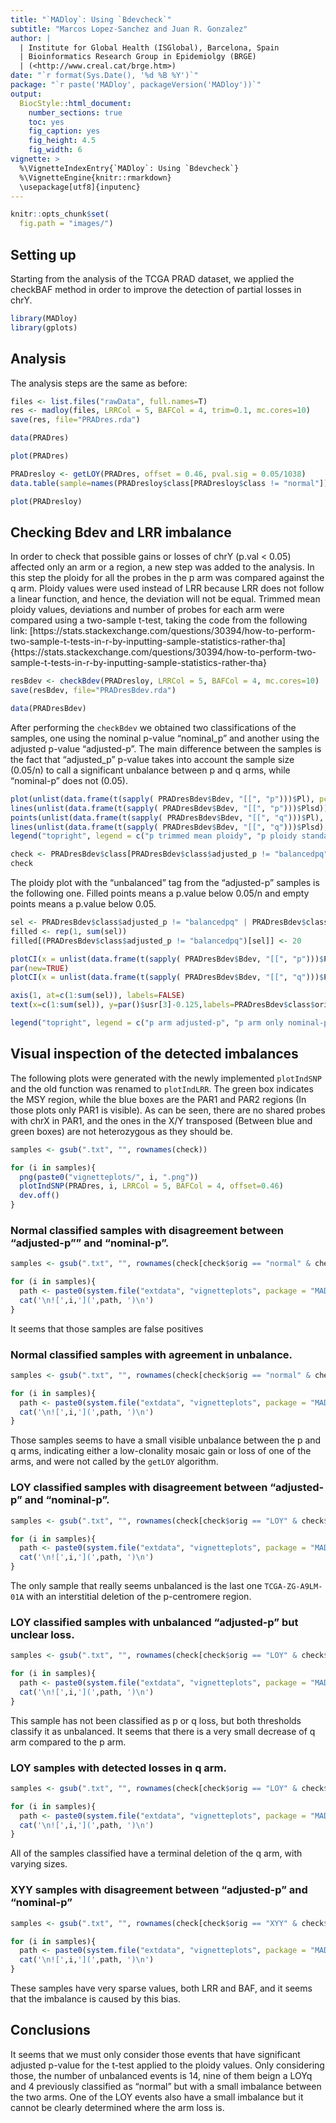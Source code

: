 ```yaml
---
title: "`MADloy`: Using `Bdevcheck`"
subtitle: "Marcos Lopez-Sanchez and Juan R. Gonzalez"
author: |
  | Institute for Global Health (ISGlobal), Barcelona, Spain
  | Bioinformatics Research Group in Epidemiolgy (BRGE)
  | (<http://www.creal.cat/brge.htm>)
date: "`r format(Sys.Date(), '%d %B %Y')`"
package: "`r paste('MADloy', packageVersion('MADloy'))`"
output:    
  BiocStyle::html_document:
    number_sections: true
    toc: yes
    fig_caption: yes
    fig_height: 4.5
    fig_width: 6
vignette: >
  %\VignetteIndexEntry{`MADloy`: Using `Bdevcheck`}
  %\VignetteEngine{knitr::rmarkdown}
  \usepackage[utf8]{inputenc}
---
```


```r
knitr::opts_chunk$set(
  fig.path = "images/")

```

## Setting up

Starting from the analysis of the TCGA PRAD dataset, we applied the checkBAF method in order to improve the detection of partial losses in chrY.

```r

library(MADloy)
library(gplots)

```

## Analysis

The analysis steps are the same as before:

```r

files <- list.files("rawData", full.names=T)
res <- madloy(files, LRRCol = 5, BAFCol = 4, trim=0.1, mc.cores=10)
save(res, file="PRADres.rda")

```

```r

data(PRADres)

```

```r

plot(PRADres)

```

```r

PRADresloy <- getLOY(PRADres, offset = 0.46, pval.sig = 0.05/1038)
data.table(sample=names(PRADresloy$class[PRADresloy$class != "normal"]), class=PRADresloy$class[PRADresloy$class != "normal"], prob=PRADresloy$prob[PRADresloy$class != "normal"])

```


```r

plot(PRADresloy)

```

## Checking Bdev and LRR imbalance

In order to check that possible gains or losses of chrY (p.val < 0.05) affected only an arm or a region, a new step was added to the analysis. In this step the ploidy for all the probes in the p arm was compared against the q arm. Ploidy values were used instead of LRR because LRR does not follow a linear function, and hence, the deviation will not be equal. Trimmed mean ploidy values, deviations and number of probes for each arm were compared using a two-sample t-test, taking the code from the following link: [https://stats.stackexchange.com/questions/30394/how-to-perform-two-sample-t-tests-in-r-by-inputting-sample-statistics-rather-tha]{https://stats.stackexchange.com/questions/30394/how-to-perform-two-sample-t-tests-in-r-by-inputting-sample-statistics-rather-tha}

```r

resBdev <- checkBdev(PRADresloy, LRRCol = 5, BAFCol = 4, mc.cores=10)
save(resBdev, file="PRADresBdev.rda")

```

```r

data(PRADresBdev)

```

After performing the `checkBdev` we obtained two classifications of the samples, one using the nominal p-value "nominal_p" and another using the adjusted p-value "adjusted-p". The main difference between the samples is the fact that "adjusted_p" p-value takes into account the sample size (0.05/n) to call a significant unbalance between p and q arms, while "nominal-p" does not (0.05).

```r

plot(unlist(data.frame(t(sapply( PRADresBdev$Bdev, "[[", "p")))$Pl), pch=20, ylab="Ploidy", main="Ploidy in p and q arms", xlab="sample")
lines(unlist(data.frame(t(sapply( PRADresBdev$Bdev, "[[", "p")))$Plsd))
points(unlist(data.frame(t(sapply( PRADresBdev$Bdev, "[[", "q")))$Pl), pch=20, col="red")
lines(unlist(data.frame(t(sapply( PRADresBdev$Bdev, "[[", "q")))$Plsd), col="red")
legend("topright", legend = c("p trimmed mean ploidy", "p ploidy standard deviation", "q trimmed mean ploidy", "q ploidy standard deviation"), pch = c(20, NA, 20, NA), lty = c(NA, 2, NA, 2), col=c("red", "red", "black", "black"))

```

```r

check <- PRADresBdev$class[PRADresBdev$class$adjusted_p != "balancedpq" | PRADresBdev$class$nominal_p != "balancedpq", ]
check

```


The ploidy plot with the "unbalanced" tag from the "adjusted-p" samples is the following one. Filled points means a p.value below 0.05/n and empty points means a p.value below 0.05. 

```r
sel <- PRADresBdev$class$adjusted_p != "balancedpq" | PRADresBdev$class$nominal_p != "balancedpq"
filled <- rep(1, sum(sel))
filled[(PRADresBdev$class$adjusted_p != "balancedpq")[sel]] <- 20

plotCI(x = unlist(data.frame(t(sapply( PRADresBdev$Bdev, "[[", "p")))$Pl[sel]), uiw = unlist(data.frame(t(sapply( PRADresBdev$Bdev, "[[", "p")))$Plsd[sel]), lty = 2, xaxt ="n", pch=filled, gap = 0, ylim=c(0, 3), minbar = 0, maxbar = 3, main="Ploidy trimmed mean and deviation in p and q arms", ylab="Ploidy", xlab="getLOY classification")
par(new=TRUE)
plotCI(x = unlist(data.frame(t(sapply( PRADresBdev$Bdev, "[[", "q")))$Pl[sel]), uiw = unlist(data.frame(t(sapply( PRADresBdev$Bdev, "[[", "q")))$Plsd[sel]), lty = 2, xaxt ="n", pch=filled, gap = 0, ylim=c(0, 3), minbar = 0, maxbar = 3, col="red", ylab="", xlab="")

axis(1, at=c(1:sum(sel)), labels=FALSE)
text(x=c(1:sum(sel)), y=par()$usr[3]-0.125,labels=PRADresBdev$class$orig[sel], srt=45, adj=1, xpd=TRUE, cex=0.75)

legend("topright", legend = c("p arm adjusted-p", "p arm only nominal-p", "q arm adjusted-p", "q arm only nominal-p"), pch = c(20, 1, 20, 1), col=c("black", "black", "red", "red"))
```

## Visual inspection of the detected imbalances

The following plots were generated with the newly implemented `plotIndSNP` and the old function was renamed to `plotIndLRR`. The green box indicates the MSY region, while the blue boxes are the PAR1 and PAR2 regions (In those plots only PAR1 is visible). As can be seen, there are no shared probes with chrX in PAR1, and the ones in the X/Y transposed (Between blue and green boxes) are not heterozygous as they should be.

```r

samples <- gsub(".txt", "", rownames(check))

for (i in samples){
  png(paste0("vignetteplots/", i, ".png"))
  plotIndSNP(PRADres, i, LRRCol = 5, BAFCol = 4, offset=0.46)  
  dev.off()
}


```


### Normal classified samples with disagreement between "adjusted-p"" and "nominal-p".

```r

samples <- gsub(".txt", "", rownames(check[check$orig == "normal" & check$adjusted_p == "balancedpq", ]))

for (i in samples){
  path <- paste0(system.file("extdata", "vignetteplots", package = "MADloy"), "/", i, ".png")
  cat('\n![',i,'](',path, ')\n')
}

```

It seems that those samples are false positives

### Normal classified samples with agreement in unbalance.

```r

samples <- gsub(".txt", "", rownames(check[check$orig == "normal" & check$adjusted_p == "unbalancedpq", ]))

for (i in samples){
  path <- paste0(system.file("extdata", "vignetteplots", package = "MADloy"), "/", i, ".png")
  cat('\n![',i,'](',path, ')\n')
}

```

Those samples seems to have a small visible unbalance between the p and q arms, indicating either a low-clonality mosaic gain or loss of one of the arms, and were not called by the `getLOY` algorithm.

### LOY classified samples with disagreement between "adjusted-p" and "nominal-p".

```r

samples <- gsub(".txt", "", rownames(check[check$orig == "LOY" & check$adjusted_p == "balancedpq", ]))

for (i in samples){
  path <- paste0(system.file("extdata", "vignetteplots", package = "MADloy"), "/", i, ".png")
  cat('\n![',i,'](',path, ')\n')
}

```

The only sample that really seems unbalanced is the last one `TCGA-ZG-A9LM-01A` with an interstitial deletion of the p-centromere region.

### LOY classified samples with unbalanced "adjusted-p" but unclear loss.

```r

samples <- gsub(".txt", "", rownames(check[check$orig == "LOY" & check$adjusted_p == "unbalancedpq", ]))

for (i in samples){
  path <- paste0(system.file("extdata", "vignetteplots", package = "MADloy"), "/", i, ".png")
  cat('\n![',i,'](',path, ')\n')
}

```

This sample has not been classified as p or q loss, but both thresholds classify it as unbalanced. It seems that there is a very small decrease of q arm compared to the p arm.

### LOY samples with detected losses in q arm.

```r

samples <- gsub(".txt", "", rownames(check[check$orig == "LOY" & check$adjusted_p == "LOYq", ]))

for (i in samples){
  path <- paste0(system.file("extdata", "vignetteplots", package = "MADloy"), "/", i, ".png")
  cat('\n![',i,'](',path, ')\n')
}

```

All of the samples classified have a terminal deletion of the q arm, with varying sizes.

### XYY samples with disagreement between "adjusted-p" and "nominal-p"

```r

samples <- gsub(".txt", "", rownames(check[check$orig == "XYY" & check$adjusted_p == "balancedpq", ]))

for (i in samples){
  path <- paste0(system.file("extdata", "vignetteplots", package = "MADloy"), "/", i, ".png")
  cat('\n![',i,'](',path, ')\n')
}

```

These samples have very sparse values, both LRR and BAF, and it seems that the imbalance is caused by this bias.

## Conclusions

It seems that we must only consider those events that have significant adjusted p-value for the t-test applied to the ploidy values. Only considering those, the number of unbalanced events is 14, nine of them beign a LOYq and 4 previously classified as "normal" but with a small imbalance between the two arms. One of the LOY events also have a small imbalance but it cannot be clearly determined where the arm loss is.
